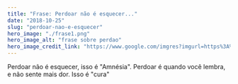```yaml
---
title: "Frase: Perdoar não é esquecer..."
date: "2018-10-25"
slug: "perdoar-nao-e-esquecer"
hero_image: "./frase1.png"
hero_image_alt: "frase sobre perdao"
hero_image_credit_link: "https://www.google.com/imgres?imgurl=https%3A%2F%2Fi.pinimg.com%2Foriginals%2F31%2F06%2F92%2F310692271e84d1d81f4a770186728d39.jpg&tbnid=hw0QtI1NbG13mM&vet=12ahUKEwi62fK-ksGCAxVFlJUCHQ2ICHwQMygDegQIARBT..i&imgrefurl=https%3A%2F%2Fbr.pinterest.com%2Fpin%2F775111785845962175%2F&docid=JML_DV2-iOsPmM&w=1080&h=1080&q=frases%20motivacionais%20sem%20direitos%20autorais&hl=pt-BR&ved=2ahUKEwi62fK-ksGCAxVFlJUCHQ2ICHwQMygDegQIARBT"
---
```


Perdoar não é esquecer, isso é "Amnésia". Perdoar é quando você lembra, e não sente mais dor. Isso é "cura"

